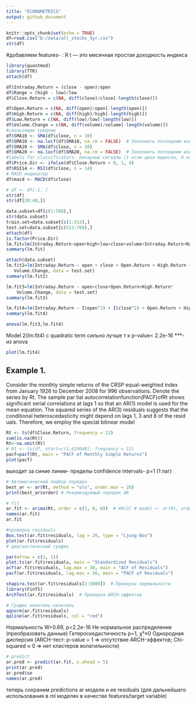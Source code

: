 ---
title: "ECONOMETRICS"
output: github_document
---

```{r setup, include=TRUE}
knitr::opts_chunk$set(echo = TRUE)
df=read.csv("D:/data/all_stocks_5yr.csv")
str(df)
```
#добавляем features- : R t  — это месячная простая доходность индекса
```{r}
library(quantmod)
library(TTR)
attach(df)

df$Intraday.Return = (close - open)/open
df$Range = (high - low)/low
df$Close.Return = c(NA, diff(close)/close[-length(close)])

df$Open.Return = c(NA, diff(open)/open[-length(open)])
df$High.Return = c(NA, diff(high)/high[-length(high)])
df$Low.Return = c(NA, diff(low)/low[-length(low)])
df$Volume.Change = c(NA, diff(volume)/volume[-length(volume)])
#скользящие средние
df$SMA10 <- SMA(df$close, n = 10)
df$SMA10 <- na.locf(df$SMA10, na.rm = FALSE)  # Заполнить последним известным значением
df$SMA20 <- SMA(df$close, n = 20)
df$SMA20 <- na.locf(df$SMA20, na.rm = FALSE)  # Заполнить последним известным значением
#labels for classificators- бинарные сигналы (1 если цена выросла, 0 если упала)
df$Price.Dir <- ifelse(df$Close.Return > 0, 1, 0)
df$RSI14 <- RSI(df$close, n = 14)
# MACD индикатор
df$macd <- MACD(df$close)

# df <- df[-1, ]
str(df)
str(df[20:40,])
```
```{r}
data.subset=df[c(1:768),]
str(data.subset)
train.set=data.subset[c(1:512),]
test.set=data.subset[c(512:768),]
attach(df)
is.factor(Price.Dir)
lm.fit=lm(Intraday.Return~open+high+low+close+volume+Intraday.Return+Range+Close.Return+Open.Return+High.Return+Low.Return+Volume.Change+SMA10 +SMA20 +RSI14, data=test.set)
summary(lm.fit)
```
```{r}
attach(data.subset)
lm.fit2=lm(Intraday.Return ~ open + close + Open.Return + High.Return + 
   Volume.Change, data = test.set)
summary(lm.fit2)
```
```{r}
lm.fit3=lm(Intraday.Return ~ open+close+Open.Return+High.Return*
    Volume.Change, data = test.set)
summary(lm.fit3)
```
```{r}
lm.fit4=lm(Intraday.Return ~ I(open^2) + I(close^2) + Open.Return + High.Return, data=test.set)
summary(lm.fit4)
```
```{r}
anova(lm.fit3,lm.fit4)
```
Model 2(lm.fit4) с quadratic term сильно лучше т к p-value< 2.2e-16 ***- из anova
```{r}
plot(lm.fit4)
```


##  Example 1.
Consider the monthly simple returns of the CRSP equal-weighted index from January 1926 to December 2008 for 996 observations. 
Denote the series by Rt. The sample par
tial autocorrelationfunction(PACF)ofRt shows
 significant serial correlations at lags 1 so
 that an AR(1) model is used for the mean equation. 
The squared series of the AR(3) residuals
 suggests that the conditional heteroscedasticity
 might depend on lags 1, 3 and 8 of the resid
uals. Therefore, we employ the special bilinear
 model
```{r}
Rt <- ts(df$Close.Return, frequency = 12)
sum(is.na(Rt))
Rt<-na.omit(Rt)
# Rt <- ts(df, start=c(1,619040), frequency = 12)
pacf=pacf(Rt, main = "PACF of Monthly Simple Returns")
plot(pacf)
```
выходит за синие линии- пределы confidence intervals- p=1 (1 лаг)

```{r}
# Автоматический подбор порядка
best_ar <- ar(Rt, method = "ols", order.max = 20)
print(best_ar$order) # Рекомендуемый порядок AR

# fit
ar.fit <- arima(Rt, order = c(1, 0, 0))  # AR(3) # model <- ar(Rt, order.max = 3, method = "ols")
names(ar.fit)
ar.fit
```

```{r}
#проверка residuals
Box.test(ar.fit$residuals, lag = 20, type = "Ljung-Box")
plot(ar.fit$residuals)
# диагностический график

par(mfrow = c(3, 1))
plot.ts(ar.fit$residuals, main = "Standardized Residuals")
acf(ar.fit$residuals, lag.max = 30, main = "ACF of Residuals")
pacf(ar.fit$residuals, lag.max = 30, main = "PACF of Residuals")

shapiro.test(ar.fit$residuals[1:5000])  # Проверка нормальности
library(FinTS)
ArchTest(ar.fit$residuals)  # Проверка ARCH-эффектов

# График квантиль-квантиль
qqnorm(ar.fit$residuals)
qqline(ar.fit$residuals, col = "red")
```
Нормальность	W=0.69, p<2.2e-16	Не нормальное распределение	(преобразовать данные)
Гетероскедастичность	p=1, χ²≈0	Однородная дисперсия (ARCH-тест:
p-value = 1 ⇒ отсутствие ARCH-эффектов; Chi-squared ≈ 0 ⇒ нет кластеров волатильности)

```{r}
# predict
ar.pred <- predict(ar.fit, n.ahead = 5)
print(ar.pred)
ar.pred$se
names(ar.pred)
```
теперь сохраним predictions ar модели и ее residuals (для дальнейшего использования в ml моделях в качестве features/target variable)